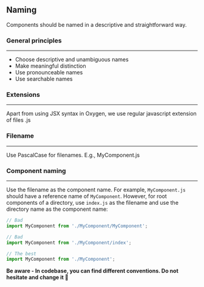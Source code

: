 
<Meta title="Community/Guidelines/Naming" />

## Naming

Components should be named in a descriptive and straightforward way.

### General principles

<hr />

- Choose descriptive and unambiguous names
- Make meaningful distinction
- Use pronounceable names
- Use searchable names

### Extensions

<hr />

Apart from using JSX syntax in Oxygen, we use regular javascript extension of files .js

### Filename

<hr />

Use PascalCase for filenames. E.g., MyComponent.js

### Component naming

<hr />

Use the filename as the component name. For example, `MyComponent.js` should have a reference name of `MyComponent`.
However, for root components of a directory, use `index.js` as the filename and use the directory name as the component name:

```js
// Bad
import MyComponent from './MyComponent/MyComponent';

// Bad
import MyComponent from './MyComponent/index';

// The best
import MyComponent from './MyComponent';
```

**Be aware - In codebase, you can find different conventions. Do not hesitate and change it 💪**
